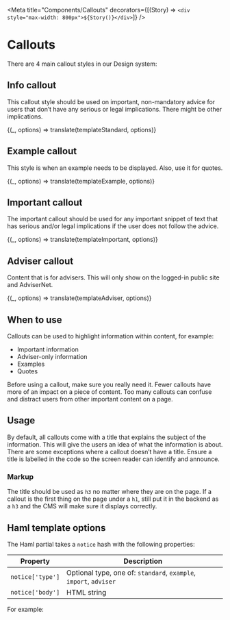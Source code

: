 
<Meta
  title="Components/Callouts"
  decorators={[(Story) => `<div style="max-width: 800px">${Story()}</div>`]}
/>

# Callouts

There are 4 main callout styles in our Design system:

## Info callout

This callout style should be used on important, non-mandatory advice for users that don’t have any serious or legal implications. There might be other implications.


<Preview>
  <Story
    name="Standard callout"
    parameters={{ docs: { source: { code: templateStandard.raw } } }}
  >
    {(_, options) => translate(templateStandard, options)}
  </Story>
</Preview>

## Example callout

This style is when an example needs to be displayed. Also, use it for quotes.


<Preview>
  <Story
    name="Example callout"
    parameters={{ docs: { source: { code: templateExample.raw } } }}
  >
    {(_, options) => translate(templateExample, options)}
  </Story>
</Preview>

## Important callout

The important callout should be used for any important snippet of text that has serious and/or legal implications if the user does not follow the advice.


<Preview>
  <Story
    name="Important callout"
    parameters={{ docs: { source: { code: templateImportant.raw } } }}
  >
    {(_, options) => translate(templateImportant, options)}
  </Story>
</Preview>

## Adviser callout

Content that is for advisers. This will only show on the logged-in public site and AdviserNet.


<Preview>
  <Story
    name="Adviser callout"
    parameters={{ docs: { source: { code: templateAdviser.raw } } }}
  >
    {(_, options) => translate(templateAdviser, options)}
  </Story>
</Preview>

## When to use

Callouts can be used to highlight information within content, for example:

- Important information 
- Adviser-only information
- Examples
- Quotes

Before using a callout, make sure you really need it. Fewer callouts have more of an impact on a piece of content. Too many callouts can confuse and distract users from other important content on a page. 

## Usage

By default, all callouts come with a title that explains the subject of the information. This will give the users an idea of what the information is about. There are some exceptions where a callout doesn’t have a title. Ensure a title is labelled in the code so the screen reader can identify and announce.

### Markup

The title should be used as `h3` no matter where they are on the page. If a callout is the first thing on the page under a `h1`, still put it in the backend as a `h3` and the CMS will make sure it displays correctly.


## Haml template options

The Haml partial takes a `notice` hash with the following properties:

| Property         | Description                                                       |
| ---------------- | ----------------------------------------------------------------- |
| `notice['type']` | Optional type, one of: `standard`, `example`, `import`, `adviser` |
| `notice['body']` | HTML string                                                       |

For example:

<Source dark="true" language="haml" code={templateImportant.raw} />
